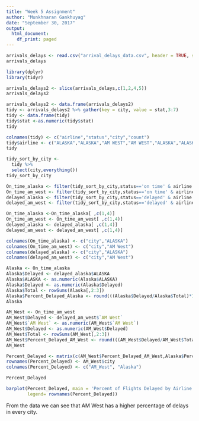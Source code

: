 ```yaml
---
title: "Week 5 Assignment"
author: "Munkhnaran Gankhuyag"
date: "September 30, 2017"
output:
  html_document:
    df_print: paged
---
```


```r
arrivals_delays <- read.csv("arrival_delays_data.csv", header = TRUE, sep = ",")
arrivals_delays
```

```r
library(dplyr)
library(tidyr)
```

```r
arrivals_delays2 <- slice(arrivals_delays,c(1,2,4,5))
arrivals_delays2
```

```r
arrivals_delays2 <- data.frame(arrivals_delays2)
tidy <- arrivals_delays2 %>% gather(key = city, value = stat,3:7)
tidy <- data.frame(tidy)
tidy$stat <-as.numeric(tidy$stat)
tidy
```

```r
colnames(tidy) <- c("airline","status","city","count")
tidy$airline <- c("ALASKA","ALASKA","AM WEST","AM WEST","ALASKA","ALASKA","AM WEST","AM WEST","ALASKA","ALASKA","AM WEST","AM WEST","ALASKA","ALASKA","AM WEST","AM WEST","ALASKA","ALASKA","AM WEST","AM WEST")
tidy
```

```r
tidy_sort_by_city <- 
  tidy %>% 
  select(city,everything())
tidy_sort_by_city
```

```r
On_time_alaska <- filter(tidy_sort_by_city,status=='on time' & airline == 'ALASKA')
On_time_am_west <- filter(tidy_sort_by_city,status=='on time' & airline == 'AM WEST')
delayed_alaska <- filter(tidy_sort_by_city,status=='delayed' & airline == 'ALASKA')  
delayed_am_west <- filter(tidy_sort_by_city,status=='delayed' & airline == 'AM WEST')

On_time_alaska <-On_time_alaska[ ,c(1,4)]
On_time_am_west <- On_time_am_west[ ,c(1,4)] 
delayed_alaska <- delayed_alaska[ ,c(1,4)]
delayed_am_west <- delayed_am_west[ ,c(1,4)]
```

```r
colnames(On_time_alaska) <- c("city","ALASKA")
colnames(On_time_am_west) <- c("city","AM West")
colnames(delayed_alaska) <- c("city","ALASKA")
colnames(delayed_am_west) <- c("city","AM West")
```

```r
Alaska <- On_time_alaska
Alaska$Delayed <- delayed_alaska$ALASKA
Alaska$ALASKA <- as.numeric(Alaska$ALASKA)
Alaska$Delayed <- as.numeric(Alaska$Delayed)
Alaska$Total <- rowSums(Alaska[,2:3])
Alaska$Percent_Delayed_Alaska <- round(((Alaska$Delayed/Alaska$Total)*100), 2)
Alaska
```

```r
AM_West <- On_time_am_west
AM_West$Delayed <- delayed_am_west$`AM West`
AM_West$`AM West` <- as.numeric(AM_West$`AM West`)
AM_West$Delayed <- as.numeric(AM_West$Delayed)
AM_West$Total <- rowSums(AM_West[,2:3])
AM_West$Percent_Delayed_AM_West <- round(((AM_West$Delayed/AM_West$Total)*100), 2)
AM_West
```



```r
Percent_Delayed <- matrix(c(AM_West$Percent_Delayed_AM_West,Alaska$Percent_Delayed_Alaska), ncol = 2)
rownames(Percent_Delayed) <- AM_West$city
colnames(Percent_Delayed) <- c("AM_West", "Alaska")

Percent_Delayed
```



```r
barplot(Percent_Delayed, main = 'Percent of Flights Delayed by Airline',beside = T, col=c("red", "blue", "yellow","purple","green"),
        legend= rownames(Percent_Delayed))

```

From the data we can see that AM West has a higher percentage of delays in every city.
